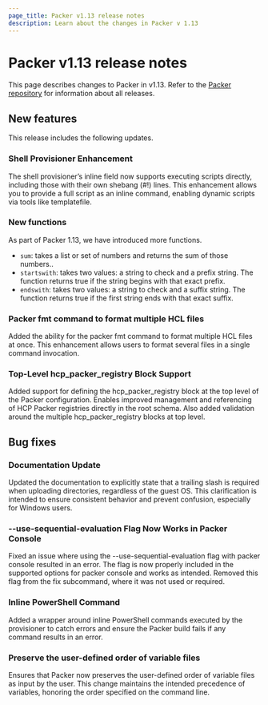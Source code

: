 ```yaml
---
page_title: Packer v1.13 release notes
description: Learn about the changes in Packer v 1.13
---
```


# Packer v1.13 release notes

This page describes changes to Packer in v1.13. Refer to the [Packer repository](https://github.com/hashicorp/packer/releases) for information about all releases.

## New features

This release includes the following updates.

### Shell Provisioner Enhancement

The shell provisioner’s inline field now supports executing scripts directly, including those with their own shebang (#!) lines.
This enhancement allows you to provide a full script as an inline command, enabling dynamic scripts via tools like templatefile.

### New functions

As part of Packer 1.13, we have introduced more functions.

* `sum`: takes a list or set of numbers and returns the sum of those numbers..
* `startswith`: takes two values: a string to check and a prefix string. The function returns true if the string begins with that exact prefix.
* `endswith`: takes two values: a string to check and a suffix string. The function returns true if the first string ends with that exact suffix.

### Packer fmt command to format multiple HCL files

Added the ability for the packer fmt command to format multiple HCL files at once.
This enhancement allows users to format several files in a single command invocation.

### Top-Level hcp_packer_registry Block Support

Added support for defining the hcp_packer_registry block at the top level of the Packer configuration. Enables improved management and referencing of HCP Packer registries directly in the root schema.
Also added validation around the multiple hcp_packer_registry blocks at top level.

## Bug fixes

### Documentation Update

Updated the documentation to explicitly state that a trailing slash is required when uploading directories, regardless of the guest OS.
This clarification is intended to ensure consistent behavior and prevent confusion, especially for Windows users.

### --use-sequential-evaluation Flag Now Works in Packer Console

Fixed an issue where using the --use-sequential-evaluation flag with packer console resulted in an error.
The flag is now properly included in the supported options for packer console and works as intended.
Removed this flag from the fix subcommand, where it was not used or required.

### Inline PowerShell Command

Added a wrapper around inline PowerShell commands executed by the provisioner to catch errors and ensure the Packer build fails if any command results in an error.

### Preserve the user-defined order of variable files

Ensures that Packer now preserves the user-defined order of variable files as input by the user.
This change maintains the intended precedence of variables, honoring the order specified on the command line.
